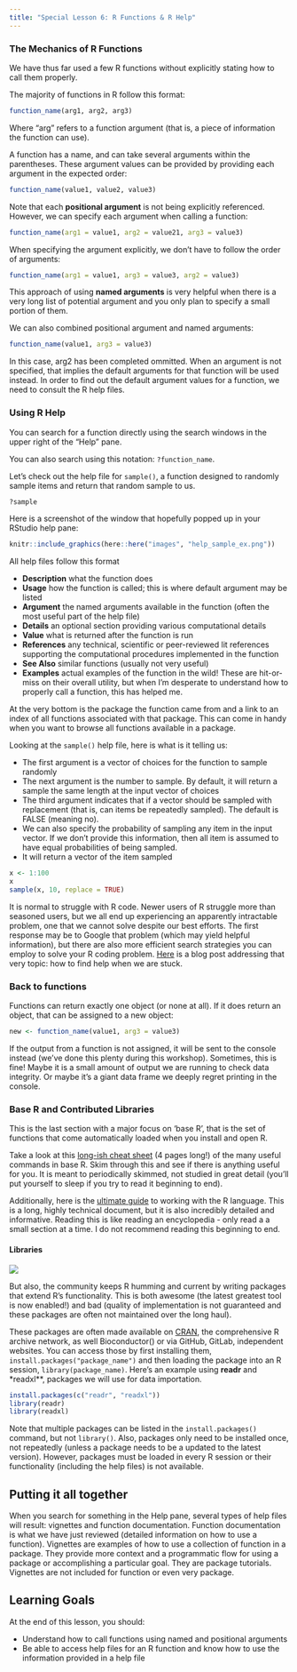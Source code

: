 ```yaml
---
title: "Special Lesson 6: R Functions & R Help"
---
```


### The Mechanics of R Functions

We have thus far used a few R functions without explicitly stating how to call them properly. 

The majority of functions in R follow this format:

```r
function_name(arg1, arg2, arg3)
```

Where "arg" refers to a function argument (that is, a piece of information the function can use). 

A function has a name, and can take several arguments within the parentheses. These argument values can be provided by providing each argument in the expected order:

```r
function_name(value1, value2, value3)
```

Note that each **positional argument** is not being explicitly referenced. However, we can specify each argument when calling a function:

```r
function_name(arg1 = value1, arg2 = value21, arg3 = value3)
```

When specifying the argument explicitly, we don't have to follow the order of arguments:
```r
function_name(arg1 = value1, arg3 = value3, arg2 = value3)
```

This approach of using **named arguments** is very helpful when there is a very long list of potential argument and you only plan to specify a small portion of them. 

We can also combined positional argument and named arguments:

```r
function_name(value1, arg3 = value3)
```

In this case, arg2 has been completed ommitted. When an argument is not specified, that implies the default arguments for that function will be used instead. In order to find out the default argument values for a function, we need to consult the R help files. 


### Using R Help

You can search for a function directly using the search windows in the upper right of the "Help" pane. 

You can also search using this notation: `?function_name`. 

Let's check out the help file for `sample()`, a function designed to randomly sample items and return that random sample to us. 

```r
?sample
```

Here is a screenshot of the window that hopefully popped up in your RStudio help pane:

```r
knitr::include_graphics(here::here("images", "help_sample_ex.png"))
```

All help files follow this format

* **Description** what the function does
* **Usage** how the function is called; this is where default argument may be listed
* **Argument** the named arguments available in the function (often the most useful part of the help file)
* **Details** an optional section providing various computational details
* **Value** what is returned after the function is run
* **References** any technical, scientific or peer-reviewed lit references supporting the computational procedures implemented in the function
* **See Also** similar functions (usually not very useful)
* **Examples** actual examples of the function in the wild! These are hit-or-miss on their overall utility, but when I'm desperate to understand how to properly call a function, this has helped me. 

At the very bottom is the package the function came from and a link to an index of all functions associated with that package. This can come in handy when you want to browse all functions available in a package. 

Looking at the `sample()` help file, here is what is it telling us:

* The first argument is a vector of choices for the function to sample randomly
* The next argument is the number to sample. By default, it will return a sample the same length at the input vector of choices
* The third argument indicates that if a vector should be sampled with replacement (that is, can items be repeatedly sampled). The default is FALSE (meaning no). 
* We can also specify the probability of sampling any item in the input vector. If we don't provide this information, then all item is assumed to have equal probabilities of being sampled. 
* It will return a vector of the item sampled

```r
x <- 1:100
x
sample(x, 10, replace = TRUE)
```

:::{.callout-note}
It is normal to struggle with R code. Newer users of R struggle more than seasoned users, but we all end up experiencing an apparently intractable problem, one that we cannot solve despite our best efforts. The first response may be to Google that problem (which may yield helpful information), but there are also more efficient search strategies you can employ to solve your R coding problem. [Here](https://agstats.io/post/help-in-r/) is a blog post addressing that very topic: how to find help when we are stuck. 
:::

### Back to functions

Functions can return exactly one object (or none at all). If it does return an object, that can be assigned to a new object:

```r
new <- function_name(value1, arg3 = value3)
```

If the output from a function is not assigned, it will be sent to the console instead (we've done this plenty during this workshop). Sometimes, this is fine! Maybe it is a small amount of output we are running to check data integrity. Or maybe it's a giant data frame we deeply regret printing in the console. 

### Base R and Contributed Libraries

This is the last section with a major focus on 'base R', that is the set of functions that come automatically loaded when you install and open R. 

Take a look at this [long-ish cheat sheet](https://cran.r-project.org/doc/contrib/Short-refcard.pdf) (4 pages long!) of the many useful commands in base R. Skim through this and see if there is anything useful for you. It is meant to periodically skimmed,  not studied in great detail (you'll put yourself to sleep if you try to read it beginning to end). 

Additionally, here is the [ultimate guide](https://cran.r-project.org/doc/manuals/r-release/R-lang.html) to working with the R language. This is a long, highly technical document, but it is also incredibly detailed and informative. Reading this is like reading an encyclopedia - only read a a small section at a time. I do not recommend reading this beginning to end. 

#### Libraries

![]("../images/sokka_library.gif"){fig-alt="Sokka shouting 'To the Library!'"}

But also, the community keeps R humming and current by writing packages that extend R's functionality. This is both awesome (the latest greatest tool is now enabled!) and bad (quality of implementation is not guaranteed and these packages are often not maintained over the long haul). 

These packages are often made available on [CRAN](https://cran.r-project.org/web/packages/available_packages_by_name.html), the comprehensive R archive network, as well Bioconductor() or via GitHub, GitLab, independent websites. You can access those by first installing them, `install.packages("package_name")` and then loading the package into an R session, `library(package_name)`. Here's an example using **readr** and *readxl**, packages we will use for data importation.

```r
install.packages(c("readr", "readxl"))
library(readr)
library(readxl)
```

Note that multiple packages can be listed in the `install.packages()` command, but not `library()`. Also, packages only need to be installed once, not repeatedly (unless a package needs to be a updated to the latest version). However, packages must be loaded in every R session or their functionality (including the help files) is not available. 

::: {.callout-tip}
## Putting it all together

When you search for something in the Help pane, several types of help files will result: vignettes and function documentation. Function documentation is what we have just reviewed (detailed information on how to use a function). Vignettes are examples of how to use a collection of function in a package. They provide more context and a programmatic flow for using a package or accomplishing a particular goal. They are package tutorials. Vignettes are not included for function or even very package. 
:::

::: {.callout-caution collapse="true"}
## Learning Goals

At the end of this lesson, you should: 

* Understand how to call functions using named and positional arguments
* Be able to access help files for an R function and know how to use the information provided in a help file
:::